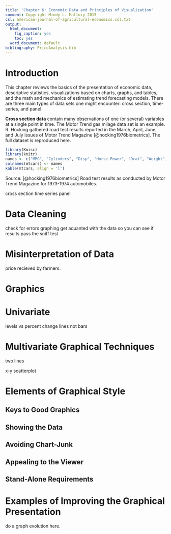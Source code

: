 ```yaml
---
title: 'Chapter 6: Economic Data and Principles of Visualization'
comment: Copyright Mindy L. Mallory 2015
csl: american-journal-of-agricultural-economics.csl.txt
output:
  html_document:
    fig_caption: yes
    toc: yes
  word_document: default
bibliography: PriceAnalysis.bib
---
```


<!-- This chapter should probably come before the Introduction to Balence sheet chapter (current chapter 3).-->

# Introduction

This chapter reviews the basics of the presentation of economic data, descriptive statistics, visualizations based on charts, graphs, and tables, and the math and mechanics of estimating trend forecasting models. There are three main types of data sets one might encounter: cross section, time-series, and panel. 

**Cross section data** contain many observations of one (or several) variables at a single point in time. The Motor Trend gas milage data set is an example. R. Hocking gathered road test results reported in the March, April, June, and July issues of Motor Trend Magazine  [@hocking1976biometrics]. The full dataset is reproduced here. 

```r

library(Kmisc)
library(knitr)
names <- c("MPG", "Cylinders", "Disp", "Horse Power", "Drat", "Weight", "Quarter Mile Time (secs)", "Engine Shape, verticle or straight", "Automatic/Manual", "Gears", "Carborators")
colnames(mtcars) <- names
kable(mtcars, align = 'l')

```

Source: [@hocking1976biometrics] Road test results as conducted by Motor Trend Magazine for 1973-1974 automobiles. 

cross section
time series
panel

# Data Cleaning

check for errors
graphing 
get aquanted with the data so you can see if results pass the sniff test

# Misinterpretation of Data

price recieved by farmers. 

# Graphics 
<!-- motivation -->

# Univariate

levels vs percent change
lines not bars

# Multivariate Graphical Techniques

two lines

x-y scatterplot

# Elements of Graphical Style

## Keys to Good Graphics

## Showing the Data

## Avoiding Chart-Junk

## Appealing to the Viewer

## Stand-Alone Requirements

# Examples of Improving the Graphical Presentation

do a graph evolution here.


